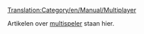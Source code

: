[[Translation:Category/en/Manual/Multiplayer]]

Artikelen over [[nl/Manual/Multiplayer|multispeler]] staan hier.